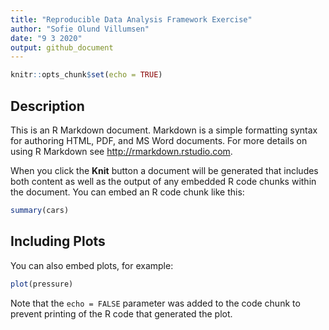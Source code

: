 ```yaml
---
title: "Reproducible Data Analysis Framework Exercise"
author: "Sofie Olund Villumsen"
date: "9 3 2020"
output: github_document
---
```


```r
knitr::opts_chunk$set(echo = TRUE)
```

## Description

This is an R Markdown document. Markdown is a simple formatting syntax for authoring HTML, PDF, and MS Word documents. For more details on using R Markdown see <http://rmarkdown.rstudio.com>.

When you click the **Knit** button a document will be generated that includes both content as well as the output of any embedded R code chunks within the document. You can embed an R code chunk like this:

```r
summary(cars)
```

## Including Plots

You can also embed plots, for example:

```r
plot(pressure)
```

Note that the `echo = FALSE` parameter was added to the code chunk to prevent printing of the R code that generated the plot.
